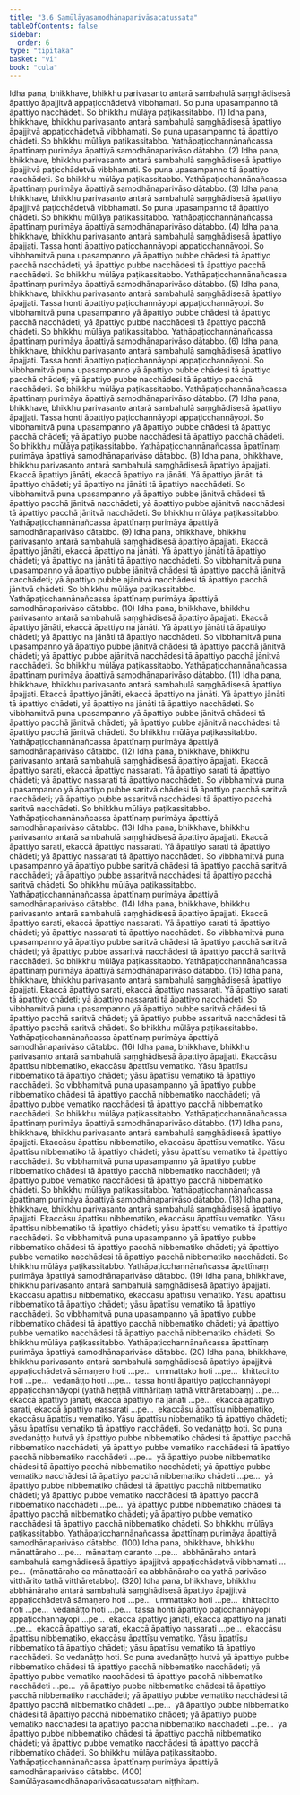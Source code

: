 ```yaml
---
title: "3.6 Samūlāyasamodhānaparivāsacatussata"
tableOfContents: false
sidebar:
  order: 6
type: "tipitaka"
basket: "vi"
book: "cula"
---
```



<DynamicBreadcrumb />

<Division number="172" book="cula" e="ch" v="4" p="164">

<Paragraph number="719" book="cula">
Idha pana, bhikkhave, bhikkhu parivasanto antarā sambahulā saṃghādisesā āpattiyo āpajjitvā appaṭicchādetvā vibbhamati. So puna upasampanno tā āpattiyo nacchādeti. So bhikkhu mūlāya paṭikassitabbo. (1)
</Paragraph>

<Paragraph number="720" book="cula">
Idha pana, bhikkhave, bhikkhu parivasanto antarā sambahulā saṃghādisesā āpattiyo āpajjitvā appaṭicchādetvā vibbhamati. So puna upasampanno tā āpattiyo chādeti. So bhikkhu mūlāya paṭikassitabbo. Yathāpaṭicchannānañcassa āpattīnaṃ purimāya āpattiyā samodhānaparivāso dātabbo. (2)
</Paragraph>

<Paragraph number="721" book="cula">
Idha pana, bhikkhave, bhikkhu parivasanto antarā sambahulā saṃghādisesā āpattiyo āpajjitvā paṭicchādetvā vibbhamati. So puna upasampanno tā āpattiyo nacchādeti. So bhikkhu mūlāya paṭikassitabbo. Yathāpaṭicchannānañcassa āpattīnaṃ purimāya āpattiyā samodhānaparivāso dātabbo. (3)
</Paragraph>

<Paragraph number="722" book="cula">
Idha pana, bhikkhave, bhikkhu parivasanto antarā sambahulā saṃghādisesā āpattiyo āpajjitvā paṭicchādetvā vibbhamati. So puna upasampanno tā āpattiyo chādeti. So bhikkhu mūlāya paṭikassitabbo. Yathāpaṭicchannānañcassa āpattīnaṃ purimāya āpattiyā samodhānaparivāso dātabbo. (4)
</Paragraph>

</Division>
<Division number="173" book="cula" e="ch" v="4" p="165">

<Paragraph number="723" book="cula">
Idha pana, bhikkhave, bhikkhu parivasanto antarā sambahulā saṃghādisesā āpattiyo āpajjati. Tassa honti āpattiyo paṭicchannāyopi appaṭicchannāyopi. So vibbhamitvā puna upasampanno yā āpattiyo pubbe chādesi tā āpattiyo pacchā nacchādeti; yā āpattiyo pubbe nacchādesi tā āpattiyo pacchā nacchādeti. So bhikkhu mūlāya paṭikassitabbo. Yathāpaṭicchannānañcassa āpattīnaṃ purimāya āpattiyā samodhānaparivāso dātabbo. (5)
</Paragraph>

<Paragraph number="724" book="cula">
Idha pana, bhikkhave, bhikkhu parivasanto antarā sambahulā saṃghādisesā āpattiyo āpajjati. Tassa honti āpattiyo paṭicchannāyopi appaṭicchannāyopi. So vibbhamitvā puna upasampanno yā āpattiyo pubbe chādesi tā āpattiyo pacchā nacchādeti; yā āpattiyo pubbe nacchādesi tā āpattiyo pacchā chādeti. So bhikkhu mūlāya paṭikassitabbo. Yathāpaṭicchannānañcassa āpattīnaṃ purimāya āpattiyā samodhānaparivāso dātabbo. (6)
</Paragraph>

<Paragraph number="725" book="cula">
Idha pana, bhikkhave, bhikkhu parivasanto antarā sambahulā saṃghādisesā āpattiyo āpajjati. Tassa honti āpattiyo paṭicchannāyopi appaṭicchannāyopi. So vibbhamitvā puna upasampanno yā āpattiyo pubbe chādesi tā āpattiyo pacchā chādeti; yā āpattiyo pubbe nacchādesi tā āpattiyo pacchā nacchādeti. So bhikkhu mūlāya paṭikassitabbo. Yathāpaṭicchannānañcassa āpattīnaṃ purimāya āpattiyā samodhānaparivāso dātabbo. (7)
</Paragraph>

<Paragraph number="726" book="cula">
Idha pana, bhikkhave, bhikkhu parivasanto antarā sambahulā saṃghādisesā āpattiyo āpajjati. Tassa honti āpattiyo paṭicchannāyopi appaṭicchannāyopi. So vibbhamitvā puna upasampanno yā āpattiyo pubbe chādesi tā āpattiyo pacchā chādeti; yā āpattiyo pubbe nacchādesi tā āpattiyo pacchā chādeti. So bhikkhu mūlāya paṭikassitabbo. Yathāpaṭicchannānañcassa āpattīnaṃ purimāya āpattiyā samodhānaparivāso dātabbo. (8)
</Paragraph>

</Division>
<Division number="174" book="cula" e="ch" v="4" p="166">

<Paragraph number="727" book="cula">
Idha pana, bhikkhave, bhikkhu parivasanto antarā sambahulā saṃghādisesā āpattiyo āpajjati. Ekaccā āpattiyo jānāti, ekaccā āpattiyo na jānāti. Yā āpattiyo jānāti tā āpattiyo chādeti; yā āpattiyo na jānāti tā āpattiyo nacchādeti. So vibbhamitvā puna upasampanno yā āpattiyo pubbe jānitvā chādesi tā āpattiyo pacchā jānitvā nacchādeti; yā āpattiyo pubbe ajānitvā nacchādesi tā āpattiyo pacchā jānitvā nacchādeti. So bhikkhu mūlāya paṭikassitabbo. Yathāpaṭicchannānañcassa āpattīnaṃ purimāya āpattiyā samodhānaparivāso dātabbo. (9)
</Paragraph>

<Paragraph number="728" book="cula">
Idha pana, bhikkhave, bhikkhu parivasanto antarā sambahulā saṃghādisesā āpattiyo āpajjati. Ekaccā āpattiyo jānāti, ekaccā āpattiyo na jānāti. Yā āpattiyo jānāti tā āpattiyo chādeti; yā āpattiyo na jānāti tā āpattiyo nacchādeti. So vibbhamitvā puna upasampanno yā āpattiyo pubbe jānitvā chādesi tā āpattiyo pacchā jānitvā nacchādeti; yā āpattiyo pubbe ajānitvā nacchādesi tā āpattiyo pacchā jānitvā chādeti. So bhikkhu mūlāya paṭikassitabbo. Yathāpaṭicchannānañcassa āpattīnaṃ purimāya āpattiyā samodhānaparivāso dātabbo. (10)
</Paragraph>

<Paragraph number="729" book="cula">
Idha pana, bhikkhave, bhikkhu parivasanto antarā sambahulā saṃghādisesā āpattiyo āpajjati. Ekaccā āpattiyo jānāti, ekaccā āpattiyo na jānāti. Yā āpattiyo jānāti tā āpattiyo chādeti; yā āpattiyo na jānāti tā āpattiyo nacchādeti. So vibbhamitvā puna upasampanno yā āpattiyo pubbe jānitvā chādesi tā āpattiyo pacchā jānitvā chādeti; yā āpattiyo pubbe ajānitvā nacchādesi tā āpattiyo pacchā jānitvā nacchādeti. So bhikkhu mūlāya paṭikassitabbo. Yathāpaṭicchannānañcassa āpattīnaṃ purimāya āpattiyā samodhānaparivāso dātabbo. (11)
</Paragraph>

<Paragraph number="730" book="cula">
Idha pana, bhikkhave, bhikkhu parivasanto antarā sambahulā saṃghādisesā āpattiyo āpajjati. Ekaccā āpattiyo jānāti, ekaccā āpattiyo na jānāti. Yā āpattiyo jānāti tā āpattiyo chādeti, yā āpattiyo na jānāti tā āpattiyo nacchādeti. So vibbhamitvā puna upasampanno yā āpattiyo pubbe jānitvā chādesi tā āpattiyo pacchā jānitvā chādeti; yā āpattiyo pubbe ajānitvā nacchādesi tā āpattiyo pacchā jānitvā chādeti. So bhikkhu mūlāya paṭikassitabbo. Yathāpaṭicchannānañcassa āpattīnaṃ purimāya āpattiyā samodhānaparivāso dātabbo. (12)
</Paragraph>

</Division>
<Division number="175" book="cula" e="ch" v="4" p="167">

<Paragraph number="731" book="cula">
Idha pana, bhikkhave, bhikkhu parivasanto antarā sambahulā saṃghādisesā āpattiyo āpajjati. Ekaccā āpattiyo sarati, ekaccā āpattiyo nassarati. Yā āpattiyo sarati tā āpattiyo chādeti; yā āpattiyo nassarati tā āpattiyo nacchādeti. So vibbhamitvā puna upasampanno yā āpattiyo pubbe saritvā chādesi tā āpattiyo pacchā saritvā nacchādeti; yā āpattiyo pubbe assaritvā nacchādesi tā āpattiyo pacchā saritvā nacchādeti. So bhikkhu mūlāya paṭikassitabbo. Yathāpaṭicchannānañcassa āpattīnaṃ purimāya āpattiyā samodhānaparivāso dātabbo. (13)
</Paragraph>

<Paragraph number="732" book="cula">
Idha pana, bhikkhave, bhikkhu parivasanto antarā sambahulā saṃghādisesā āpattiyo āpajjati. Ekaccā āpattiyo sarati, ekaccā āpattiyo nassarati. Yā āpattiyo sarati tā āpattiyo chādeti; yā āpattiyo nassarati tā āpattiyo nacchādeti. So vibbhamitvā puna upasampanno yā āpattiyo pubbe saritvā chādesi tā āpattiyo pacchā saritvā nacchādeti; yā āpattiyo pubbe assaritvā nacchādesi tā āpattiyo pacchā saritvā chādeti. So bhikkhu mūlāya paṭikassitabbo. Yathāpaṭicchannānañcassa āpattīnaṃ purimāya āpattiyā samodhānaparivāso dātabbo. (14)
</Paragraph>

<Paragraph number="733" book="cula">
Idha pana, bhikkhave, bhikkhu parivasanto antarā sambahulā saṃghādisesā āpattiyo āpajjati. Ekaccā āpattiyo sarati, ekaccā āpattiyo nassarati. Yā āpattiyo sarati tā āpattiyo chādeti; yā āpattiyo nassarati tā āpattiyo nacchādeti. So vibbhamitvā puna upasampanno yā āpattiyo pubbe saritvā chādesi tā āpattiyo pacchā saritvā chādeti; yā āpattiyo pubbe assaritvā nacchādesi tā āpattiyo pacchā saritvā nacchādeti. So bhikkhu mūlāya paṭikassitabbo. Yathāpaṭicchannānañcassa āpattīnaṃ purimāya āpattiyā samodhānaparivāso dātabbo. (15)
</Paragraph>

<Paragraph number="734" book="cula">
Idha pana, bhikkhave, bhikkhu parivasanto antarā sambahulā saṃghādisesā āpattiyo āpajjati. Ekaccā āpattiyo sarati, ekaccā āpattiyo nassarati. Yā āpattiyo sarati tā āpattiyo chādeti; yā āpattiyo nassarati tā āpattiyo nacchādeti. So vibbhamitvā puna upasampanno yā āpattiyo pubbe saritvā chādesi tā āpattiyo pacchā saritvā chādeti; yā āpattiyo pubbe assaritvā nacchādesi tā āpattiyo pacchā saritvā chādeti. So bhikkhu mūlāya paṭikassitabbo. Yathāpaṭicchannānañcassa āpattīnaṃ purimāya āpattiyā samodhānaparivāso dātabbo. (16)
</Paragraph>

</Division>
<Division number="176" book="cula" e="ch" v="4" p="169">

<Paragraph number="735" book="cula">
Idha pana, bhikkhave, bhikkhu parivasanto antarā sambahulā saṃghādisesā āpattiyo āpajjati. Ekaccāsu āpattīsu nibbematiko, ekaccāsu āpattīsu vematiko. Yāsu āpattīsu nibbematiko tā āpattiyo chādeti; yāsu āpattīsu vematiko tā āpattiyo nacchādeti. So vibbhamitvā puna upasampanno yā āpattiyo pubbe nibbematiko chādesi tā āpattiyo pacchā nibbematiko nacchādeti; yā āpattiyo pubbe vematiko nacchādesi tā āpattiyo pacchā nibbematiko nacchādeti. So bhikkhu mūlāya paṭikassitabbo. Yathāpaṭicchannānañcassa āpattīnaṃ purimāya āpattiyā samodhānaparivāso dātabbo. (17)
</Paragraph>

<Paragraph number="736" book="cula">
Idha pana, bhikkhave, bhikkhu parivasanto antarā sambahulā saṃghādisesā āpattiyo āpajjati. Ekaccāsu āpattīsu nibbematiko, ekaccāsu āpattīsu vematiko. Yāsu āpattīsu nibbematiko tā āpattiyo chādeti; yāsu āpattīsu vematiko tā āpattiyo nacchādeti. So vibbhamitvā puna upasampanno yā āpattiyo pubbe nibbematiko chādesi tā āpattiyo pacchā nibbematiko nacchādeti; yā āpattiyo pubbe vematiko nacchādesi tā āpattiyo pacchā nibbematiko chādeti. So bhikkhu mūlāya paṭikassitabbo. Yathāpaṭicchannānañcassa āpattīnaṃ purimāya āpattiyā samodhānaparivāso dātabbo. (18)
</Paragraph>

<Paragraph number="737" book="cula">
Idha pana, bhikkhave, bhikkhu parivasanto antarā sambahulā saṃghādisesā āpattiyo āpajjati. Ekaccāsu āpattīsu nibbematiko, ekaccāsu āpattīsu vematiko. Yāsu āpattīsu nibbematiko tā āpattiyo chādeti; yāsu āpattīsu vematiko tā āpattiyo nacchādeti. So vibbhamitvā puna upasampanno yā āpattiyo pubbe nibbematiko chādesi tā āpattiyo pacchā nibbematiko chādeti; yā āpattiyo pubbe vematiko nacchādesi tā āpattiyo pacchā nibbematiko nacchādeti. So bhikkhu mūlāya paṭikassitabbo. Yathāpaṭicchannānañcassa āpattīnaṃ purimāya āpattiyā samodhānaparivāso dātabbo. (19)
</Paragraph>

<Paragraph number="738" book="cula">
Idha pana, bhikkhave, bhikkhu parivasanto antarā sambahulā saṃghādisesā āpattiyo āpajjati. Ekaccāsu āpattīsu nibbematiko, ekaccāsu āpattīsu vematiko. Yāsu āpattīsu nibbematiko tā āpattiyo chādeti; yāsu āpattīsu vematiko tā āpattiyo nacchādeti. So vibbhamitvā puna upasampanno yā āpattiyo pubbe nibbematiko chādesi tā āpattiyo pacchā nibbematiko chādeti; yā āpattiyo pubbe vematiko nacchādesi tā āpattiyo pacchā nibbematiko chādeti. So bhikkhu mūlāya paṭikassitabbo. Yathāpaṭicchannānañcassa āpattīnaṃ purimāya āpattiyā samodhānaparivāso dātabbo. (20)
</Paragraph>

</Division>
<Division number="177" book="cula" e="ch" v="4" p="170">

<Paragraph number="739" book="cula">
Idha pana, bhikkhave, bhikkhu parivasanto antarā sambahulā saṃghādisesā āpattiyo āpajjitvā appaṭicchādetvā sāmaṇero hoti …pe…  ummattako hoti …pe…  khittacitto hoti …pe…  vedanāṭṭo hoti …pe…  tassa honti āpattiyo paṭicchannāyopi appaṭicchannāyopi (yathā heṭṭhā vitthāritaṃ tathā vitthāretabbaṃ) …pe…  ekaccā āpattiyo jānāti, ekaccā āpattiyo na jānāti …pe…  ekaccā āpattiyo sarati, ekaccā āpattiyo nassarati …pe…  ekaccāsu āpattīsu nibbematiko, ekaccāsu āpattīsu vematiko. Yāsu āpattīsu nibbematiko tā āpattiyo chādeti; yāsu āpattīsu vematiko tā āpattiyo nacchādeti. So vedanāṭṭo hoti. So puna avedanāṭṭo hutvā yā āpattiyo pubbe nibbematiko chādesi tā āpattiyo pacchā nibbematiko nacchādeti; yā āpattiyo pubbe vematiko nacchādesi tā āpattiyo pacchā nibbematiko nacchādeti …pe…  yā āpattiyo pubbe nibbematiko chādesi tā āpattiyo pacchā nibbematiko nacchādeti; yā āpattiyo pubbe vematiko nacchādesi tā āpattiyo pacchā nibbematiko chādeti …pe…  yā āpattiyo pubbe nibbematiko chādesi tā āpattiyo pacchā nibbematiko chādeti; yā āpattiyo pubbe vematiko nacchādesi tā āpattiyo pacchā nibbematiko nacchādeti …pe…  yā āpattiyo pubbe nibbematiko chādesi tā āpattiyo pacchā nibbematiko chādeti; yā āpattiyo pubbe vematiko nacchādesi tā āpattiyo pacchā nibbematiko chādeti. So bhikkhu mūlāya paṭikassitabbo. Yathāpaṭicchannānañcassa āpattīnaṃ purimāya āpattiyā samodhānaparivāso dātabbo. (100)
</Paragraph>

</Division>
<Division number="178" book="cula" e="ch" v="4" p="171">

<Paragraph number="740" book="cula">
Idha pana, bhikkhave, bhikkhu mānattāraho …pe…  mānattaṃ caranto …pe…  abbhānāraho antarā sambahulā saṃghādisesā āpattiyo āpajjitvā appaṭicchādetvā vibbhamati …pe…  (mānattāraho ca mānattacārī ca abbhānāraho ca yathā parivāso vitthārito tathā vitthāretabbo). (320)
</Paragraph>

</Division>
<Division number="179" book="cula" e="ch" v="4" p="171">

<Paragraph number="741" book="cula">
Idha pana, bhikkhave, bhikkhu abbhānāraho antarā sambahulā saṃghādisesā āpattiyo āpajjitvā appaṭicchādetvā sāmaṇero hoti …pe…  ummattako hoti …pe…  khittacitto hoti …pe…  vedanāṭṭo hoti …pe…  tassa honti āpattiyo paṭicchannāyopi appaṭicchannāyopi …pe…  ekaccā āpattiyo jānāti, ekaccā āpattiyo na jānāti …pe…  ekaccā āpattiyo sarati, ekaccā āpattiyo nassarati …pe…  ekaccāsu āpattīsu nibbematiko, ekaccāsu āpattīsu vematiko. Yāsu āpattīsu nibbematiko tā āpattiyo chādeti; yāsu āpattīsu vematiko tā āpattiyo nacchādeti. So vedanāṭṭo hoti. So puna avedanāṭṭo hutvā yā āpattiyo pubbe nibbematiko chādesi tā āpattiyo pacchā nibbematiko nacchādeti; yā āpattiyo pubbe vematiko nacchādesi tā āpattiyo pacchā nibbematiko nacchādeti …pe…  yā āpattiyo pubbe nibbematiko chādesi tā āpattiyo pacchā nibbematiko nacchādeti; yā āpattiyo pubbe vematiko nacchādesi tā āpattiyo pacchā nibbematiko chādeti …pe…  yā āpattiyo pubbe nibbematiko chādesi tā āpattiyo pacchā nibbematiko chādeti; yā āpattiyo pubbe vematiko nacchādesi tā āpattiyo pacchā nibbematiko nacchādeti …pe…  yā āpattiyo pubbe nibbematiko chādesi tā āpattiyo pacchā nibbematiko chādeti; yā āpattiyo pubbe vematiko nacchādesi tā āpattiyo pacchā nibbematiko chādeti. So bhikkhu mūlāya paṭikassitabbo. Yathāpaṭicchannānañcassa āpattīnaṃ purimāya āpattiyā samodhānaparivāso dātabbo. (400)

</Paragraph>
</Division>

<Paragraph number="742" type="center" book="cula">
Samūlāyasamodhānaparivāsacatussataṃ niṭṭhitaṃ.
</Paragraph>